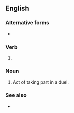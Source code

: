 ==English==

===Alternative forms===
* {{l|en|dueling}} {{qualifier|US}}

===Verb===
{{head|en|present participle}}

# {{lb|en|British}} {{present participle of|duel|lang=en|nocat=1}}

===Noun===
{{en-noun}}

# Act of taking part in a duel.

===See also===
* {{l|en|dualling}}